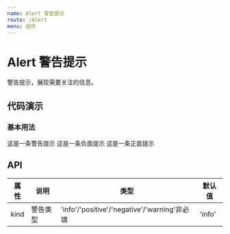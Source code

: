 ```yaml
---
name: Alert 警告提示
route: /Alert
menu: 组件
---
```


# Alert 警告提示

警告提示，展现需要关注的信息。

## 代码演示

### 基本用法

<Playground>
  <Alert kind="warning">这是一条警告提示</Alert>
</Playground>

<Playground>
  <Alert kind="negative">这是一条负面提示</Alert>
</Playground>

<Playground>
  <Alert kind="positive">这是一条正面提示</Alert>
</Playground>

## API

| 属性 | 说明     | 类型                                         | 默认值 |
| ---- | -------- | -------------------------------------------- | ------ |
| kind | 警告类型 | 'info'/'positive'/'negative'/'warning'非必填 | 'info' |